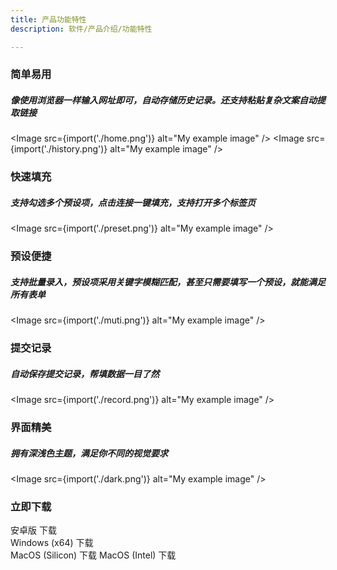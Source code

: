 ```yaml
---
title: 产品功能特性
description: 软件/产品介绍/功能特性

---
```





### 简单易用
##### 像使用浏览器一样输入网址即可，自动存储历史记录。还支持粘贴复杂文案自动提取链接
<Image src={import('./home.png')} alt="My example image" />
<Image src={import('./history.png')} alt="My example image" />

### 快速填充
##### 支持勾选多个预设项，点击连接一键填充，支持打开多个标签页
<Image src={import('./preset.png')} alt="My example image" />

### 预设便捷
##### 支持批量录入，预设项采用关键字模糊匹配，甚至只需要填写一个预设，就能满足所有表单
<Image src={import('./muti.png')} alt="My example image" />

### 提交记录
##### 自动保存提交记录，帮填数据一目了然
<Image src={import('./record.png')} alt="My example image" />

### 界面精美
##### 拥有深浅色主题，满足你不同的视觉要求
<Image src={import('./dark.png')} alt="My example image" />

### 立即下载

<LinkButton href="/download/qingyi-1.0.3.apk" download="qingyi-1.0.3.apk">安卓版 下载</LinkButton><br/>
<LinkButton href="/download/qingyi-1.0.5.exe" icon="seti:windows" download="qingyi-1.0.5.exe">Windows (x64) 下载</LinkButton><br/>
<LinkButton href="/download/qingyi-1.0.5.dmg" icon="apple" download="qingyi-1.0.5.dmg">MacOS (Silicon) 下载</LinkButton>
<LinkButton href="/download/qingyi-1.0.4-intel.dmg" icon="apple" download="qingyi-1.0.4-intel.dmg">MacOS (Intel) 下载</LinkButton>
